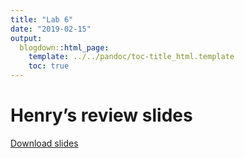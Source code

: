 ```yaml
---
title: "Lab 6"
date: "2019-02-15"
output:
  blogdown::html_page:
    template: ../../pandoc/toc-title_html.template
    toc: true
---
```


# Henry's review slides

[Download slides](/files/exam1-review.pptx)
